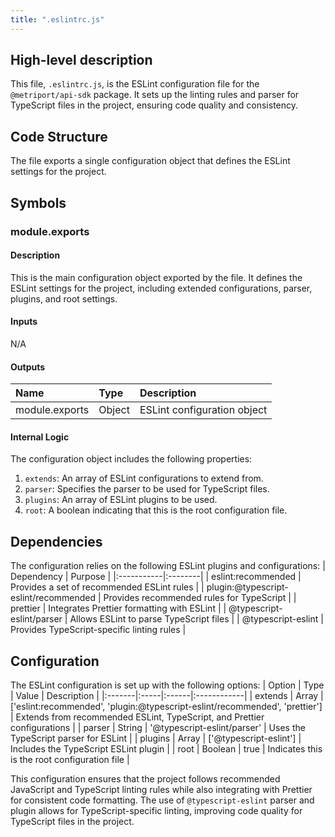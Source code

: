 ```yaml
---
title: ".eslintrc.js"
---
```


## High-level description
This file, `.eslintrc.js`, is the ESLint configuration file for the `@metriport/api-sdk` package. It sets up the linting rules and parser for TypeScript files in the project, ensuring code quality and consistency.

## Code Structure
The file exports a single configuration object that defines the ESLint settings for the project.

## Symbols

### module.exports
#### Description
This is the main configuration object exported by the file. It defines the ESLint settings for the project, including extended configurations, parser, plugins, and root settings.

#### Inputs
N/A

#### Outputs
| Name | Type | Description |
|:-----|:-----|:------------|
| module.exports | Object | ESLint configuration object |

#### Internal Logic
The configuration object includes the following properties:
1. `extends`: An array of ESLint configurations to extend from.
2. `parser`: Specifies the parser to be used for TypeScript files.
3. `plugins`: An array of ESLint plugins to be used.
4. `root`: A boolean indicating that this is the root configuration file.

## Dependencies
The configuration relies on the following ESLint plugins and configurations:
| Dependency | Purpose |
|:-----------|:--------|
| eslint:recommended | Provides a set of recommended ESLint rules |
| plugin:@typescript-eslint/recommended | Provides recommended rules for TypeScript |
| prettier | Integrates Prettier formatting with ESLint |
| @typescript-eslint/parser | Allows ESLint to parse TypeScript files |
| @typescript-eslint | Provides TypeScript-specific linting rules |

## Configuration
The ESLint configuration is set up with the following options:
| Option | Type | Value | Description |
|:-------|:-----|:------|:------------|
| extends | Array | ['eslint:recommended', 'plugin:@typescript-eslint/recommended', 'prettier'] | Extends from recommended ESLint, TypeScript, and Prettier configurations |
| parser | String | '@typescript-eslint/parser' | Uses the TypeScript parser for ESLint |
| plugins | Array | ['@typescript-eslint'] | Includes the TypeScript ESLint plugin |
| root | Boolean | true | Indicates this is the root configuration file |

This configuration ensures that the project follows recommended JavaScript and TypeScript linting rules while also integrating with Prettier for consistent code formatting. The use of `@typescript-eslint` parser and plugin allows for TypeScript-specific linting, improving code quality for TypeScript files in the project.